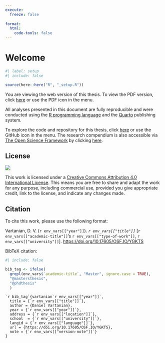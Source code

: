 ```yaml
---
execute:
  freeze: false
  
format:
  html:
    code-tools: false
---
```


<!-- %:::% index begin %:::% -->
# Welcome {.unnumbered}

```r
#| label: setup
#| include: false

source(here::here("R", "_setup.R"))
```

You are viewing the web version of this thesis. To view the PDF version, click [here](index.pdf) or use the PDF icon in the menu.

All analyses presented in this document are fully reproducible and were conducted using the [R programming language](https://www.r-project.org/) and the [Quarto](https://quarto.org/) publishing system.

To explore the code and repository for this thesis, click [here](https://github.com/danielvartan/mastersthesis) or use the GitHub icon in the menu. The research compendium is also accessible via [The Open Science Framework](https://osf.io/) by clicking [here](https://doi.org/10.17605/OSF.IO/YGKTS).

## License {.unnumbered}

[![](https://img.shields.io/badge/License-CC_BY_4.0-lightgrey.svg)](https://creativecommons.org/licenses/by/4.0/){fig-align="left"}

This work is licensed under a [Creative Commons Attribution 4.0 International License](https://creativecommons.org/licenses/by/4.0/). This means you are free to share and adapt the work for any purpose, including commercial use, provided you give appropriate credit, link to the license, and indicate any changes made.

## Citation {.unnumbered}

To cite this work, please use the following format:

Vartanian, D. V. (`r env_vars[["year"]]`). *`r env_vars[["title"]]`* [`r env_vars[["academic-title"]]`'s `r env_vars[["type-of-work"]]`, `r env_vars[["university"]]`]. [https://doi.org/10.17605/OSF.IO/YGKTS](https://doi.org/10.17605/OSF.IO/YGKTS)

BibTeX citation:

```r
#| include: false

bib_tag <- ifelse(
  grepl(env_vars$`academic-title`, "Master", ignore.case = TRUE), 
  "@mastersthesis", 
  "@phdthesis"
  )
```

```
`r bib_tag`{vartanian`r env_vars[["year"]]`,
  title = {`r env_vars[["title"]]`},
  author = {Daniel Vartanian},
  year = {`r env_vars[["year"]]`},
  address = {`r env_vars[["location"]]`},
  school  = {`r env_vars[["university"]]`},
  langid = {`r env_vars[["language"]]`},
  url = {https://doi.org/10.17605/OSF.IO/YGKTS},
  note = {`r env_vars[["version-note"]]`}
}
```
<!-- %:::% index end %:::% -->
